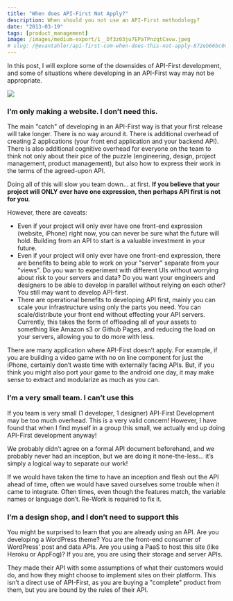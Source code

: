 ```yaml
---
title: "When does API-First Not Apply?"
description: When should you not use an API-First methodology?
date: "2013-03-19"
tags: [product_management]
image: /images/medium-export/1__Df3z03ju7EPaTPnzqtCavw.jpeg
# slug: /@evantahler/api-first-com-when-does-this-not-apply-872eb66bc0c2
---
```


In this post, I will explore some of the downsides of API-First development, and some of situations where developing in an API-First way may not be appropriate.

![](/images/medium-export/1__Df3z03ju7EPaTPnzqtCavw.jpeg)

### I’m only making a website. I don’t need this.

The main "catch" of developing in an API-First way is that your first release will take longer. There is no way around it. There is additional overhead of creating 2 applications (your front end application and your backend API). There is also additional cognitive overhead for everyone on the team to think not only about their pice of the puzzle (engineering, design, project management, product management), but also how to express their work in the terms of the agreed-upon API.

Doing all of this will slow you team down… at first. **If you believe that your project will ONLY ever have one expression, then perhaps API first is not for you**.

However, there are caveats:

- Even if your project will only ever have one front-end expression (website, iPhone) right now, you can never be sure what the future will hold. Building from an API to start is a valuable investment in your future.
- Even if your project will only ever have one front-end expression, there are benefits to being able to work on your "server" separate from your "views". Do you wan to experiment with different UIs without worrying about risk to your servers and data? Do you want your engineers and designers to be able to develop in parallel without relying on each other? You still may want to develop API-first.
- There are operational benefits to developing API first, mainly you can scale your infrastructure using only the parts you need. You can scale/distribute your front end without effecting your API servers. Currently, this takes the form of offloading all of your assets to something like Amazon s3 or Github Pages, and reducing the load on your servers, allowing you to do more with less.

There are many application where API-First doesn’t apply. For example, if you are building a video game with no on line component for just the iPhone, certainly don’t waste time with externally facing APIs. But, if you think you might also port your game to the android one day, it may make sense to extract and modularize as much as you can.

### I’m a very small team. I can’t use this

If you team is very small (1 developer, 1 designer) API-First Development may be too much overhead. This is a very valid concern! However, I have found that when I find myself in a group this small, we actually end up doing API-First development anyway!

We probably didn’t agree on a formal API document beforehand, and we probably never had an inception, but we are doing it none-the-less… it’s simply a logical way to separate our work!

If we would have taken the time to have an inception and flesh out the API ahead of time, often we would have saved ourselves some trouble when it came to integrate. Often times, even though the features match, the variable names or language don’t. Re-Work is required to fix it.

### I’m a design shop, and I don’t need to support this

You might be surprised to learn that you are already using an API. Are you developing a WordPress theme? You are the front-end consumer of WordPress’ post and data APIs. Are you using a PaaS to host this site (like Heroku or AppFog)? If you are, you are using their storage and server APIs.

They made their API with some assumptions of what their customers would do, and how they might choose to implement sites on their platform. This isn’t a direct use of API-First, as you are buying a "complete" product from them, but you are bound by the rules of their API.
